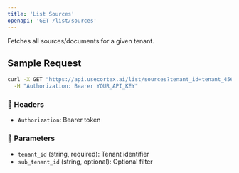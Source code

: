 ```yaml
---
title: 'List Sources'
openapi: 'GET /list/sources'
---
```


Fetches all sources/documents for a given tenant.

## Sample Request

```bash
curl -X GET "https://api.usecortex.ai/list/sources?tenant_id=tenant_456" \
  -H "Authorization: Bearer YOUR_API_KEY"
```

### 🔐 Headers
- `Authorization`: Bearer token

### 🧾 Parameters
- `tenant_id` (string, required): Tenant identifier  
- `sub_tenant_id` (string, optional): Optional filter
